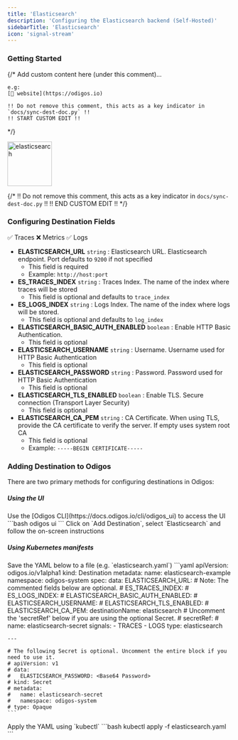 ```yaml
---
title: 'Elasticsearch'
description: 'Configuring the Elasticsearch backend (Self-Hosted)'
sidebarTitle: 'Elasticsearch'
icon: 'signal-stream'
---
```


### Getting Started

{/*
    Add custom content here (under this comment)...

    e.g:
    [🔗 website](https://odigos.io)

    !! Do not remove this comment, this acts as a key indicator in `docs/sync-dest-doc.py` !!
    !! START CUSTOM EDIT !!
*/}

<img src='https://d15jtxgb40qetw.cloudfront.net/elasticsearch.svg' alt='elasticsearch' width="100" height="100" className="not-prose" />

{/*
    !! Do not remove this comment, this acts as a key indicator in `docs/sync-dest-doc.py` !!
    !! END CUSTOM EDIT !!
*/}

### Configuring Destination Fields

<Accordion title="Supported Signals:">
  ✅ Traces
  ❌ Metrics
  ✅ Logs
</Accordion>

- **ELASTICSEARCH_URL** `string` : Elasticsearch URL. Elasticsearch endpoint. Port defaults to `9200` if not specified
  - This field is required
  - Example: `http://host:port`
- **ES_TRACES_INDEX** `string` : Traces Index. The name of the index where traces will be stored
  - This field is optional and defaults to `trace_index`
- **ES_LOGS_INDEX** `string` : Logs Index. The name of the index where logs will be stored.
  - This field is optional and defaults to `log_index`
- **ELASTICSEARCH_BASIC_AUTH_ENABLED** `boolean` : Enable HTTP Basic Authentication.
  - This field is optional
- **ELASTICSEARCH_USERNAME** `string` : Username. Username used for HTTP Basic Authentication
  - This field is optional
- **ELASTICSEARCH_PASSWORD** `string` : Password. Password used for HTTP Basic Authentication
  - This field is optional
- **ELASTICSEARCH_TLS_ENABLED** `boolean` : Enable TLS. Secure connection (Transport Layer Security)
  - This field is optional
- **ELASTICSEARCH_CA_PEM** `string` : CA Certificate. When using TLS, provide the CA certificate to verify the server. If empty uses system root CA
  - This field is optional
  - Example: `-----BEGIN CERTIFICATE-----`

### Adding Destination to Odigos

There are two primary methods for configuring destinations in Odigos:

##### **Using the UI**

<Steps>
  <Step>
    Use the [Odigos CLI](https://docs.odigos.io/cli/odigos_ui) to access the UI
    ```bash
    odigos ui
    ```
  </Step>
  <Step>
    Click on `Add Destination`, select `Elasticsearch` and follow the on-screen instructions
  </Step>
</Steps>

##### **Using Kubernetes manifests**

<Steps>
  <Step>
    Save the YAML below to a file (e.g. `elasticsearch.yaml`)
    ```yaml
    apiVersion: odigos.io/v1alpha1
    kind: Destination
    metadata:
      name: elasticsearch-example
      namespace: odigos-system
    spec:
      data:
        ELASTICSEARCH_URL: <Elasticsearch URL>
        # Note: The commented fields below are optional.
        # ES_TRACES_INDEX: <Traces Index>
        # ES_LOGS_INDEX: <Logs Index>
        # ELASTICSEARCH_BASIC_AUTH_ENABLED: <Enable HTTP Basic Authentication>
        # ELASTICSEARCH_USERNAME: <Username>
        # ELASTICSEARCH_TLS_ENABLED: <Enable TLS>
        # ELASTICSEARCH_CA_PEM: <CA Certificate>
      destinationName: elasticsearch
      # Uncomment the 'secretRef' below if you are using the optional Secret.
      # secretRef:
      #   name: elasticsearch-secret
      signals:
      - TRACES
      - LOGS
      type: elasticsearch

    ---

    # The following Secret is optional. Uncomment the entire block if you need to use it.
    # apiVersion: v1
    # data:
    #   ELASTICSEARCH_PASSWORD: <Base64 Password>
    # kind: Secret
    # metadata:
    #   name: elasticsearch-secret
    #   namespace: odigos-system
    # type: Opaque
    ```
  </Step>
  <Step>
    Apply the YAML using `kubectl`
    ```bash
    kubectl apply -f elasticsearch.yaml
    ```
  </Step>
</Steps>